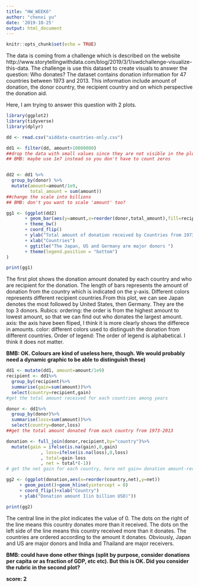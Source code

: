 ```yaml
---
title: "HW_WEEK6"
author: "chenxi yu"
date: '2019-10-25'
output: html_document
---
```


```r
knitr::opts_chunk$set(echo = TRUE)
```

The data is coming from a challenge which is described on the website http://www.storytellingwithdata.com/blog/2019/3/1/swdchallenge-visualize-this-data. The challenge is use this dataset to create visuals to answer the question: Who donates? 
The dataset contains donation information for 47 countries between 1973 and 2013. This information include amount of donation, the donor country, the recipient country and on which perspective the donation aid.

Here, I am trying to answer this question with 2 plots.

```r
library(ggplot2)
library(tidyverse)
library(dplyr)

dd <- read.csv("aiddata-countries-only.csv")

dd1 <- filter(dd, amount>10000000)
##drop the data with small values since they are not visible in the plot
## BMB: maybe use 1e7 instead so you don't have to count zeros


dd2 <- dd1 %>% 
  group_by(donor) %>%
  mutate(amount=amount/1e9,
         total_amount = sum(amount))
##change the scale into billions
## BMB: don't you want to scale 'amount' too?

gg1 <- (ggplot(dd2)
       + geom_bar(aes(y=amount,x=reorder(donor,total_amount),fill=recipient),stat="identity")
       + theme_bw()
       + coord_flip()
       + ylab("Total amount of donation received by Countries from 1973-2013 (in billions)")
       + xlab("Countries")
       + ggtitle("The Japan, US and Germany are major donors ")
       + theme(legend.position = "bottom")
)

print(gg1)

```
The first plot shows the donation amount donated by each country and who are recipient for the donation. The length of bars represents the amount of donation from the country which is indicated on the y-axis. Different colors represents different recipient countries.From this plot, we can see Japan denotes the most followed by United States, then Germany. They are the top 3 donors.
Rubics:
ordering: the order is from the highest amount to lowest amount, so that we can find out who donates the largest amount.
axis: the axis have been fliped, I think it is more clearly shows the differece in amounts.
color: different colors used to distingush the donation from different countries.
Order of legend: The order of legend is alphabetical. I think it does not matter.

**BMB: OK. Colours are kind of useless here, though. We would probably need a dynamic graphic to be able to distinguish these)**

```r
dd1 <- mutate(dd1, amount=amount/1e9)
recipient <- dd1%>%
  group_by(recipient)%>%
  summarise(gain=sum(amount))%>%
  select(country=recipient,gain)
#get the total amount received for each countries among years

donor <- dd1%>%
  group_by(donor)%>%
  summarise(loss=sum(amount))%>%
  select(country=donor,loss)
##get the total amount donated from each country from 1973-2013

donation <- full_join(donor,recipient,by="country")%>%
  mutate(gain = ifelse(is.na(gain),0,gain)
             , loss=ifelse(is.na(loss),0,loss)
             , total=gain-loss
             , net = total*(-1))
# get the net gain for each country, here net gain= donation amount-received amount, here only countries who are both donor and recipient are considered.

gg2 <- (ggplot(donation,aes(x=reorder(country,net),y=net))
     + geom_point()+geom_hline(yintercept = 0)
     + coord_flip()+xlab("Country")
     + ylab("Donation amount I(in billion USD)"))

print(gg2)
```
The central line in the plot indicates the value of 0. The dots on the right of the line means this country donates more than it received. The dots on the left side of the line means this country received more than it donates. The countries are ordered according to the amount it donates. Obviously, Japan and US are major donors and India and Thailand are major receivers.

**BMB: could have done other things (split by purpose, consider donations per capita or as fraction of GDP, etc etc). But this is OK.  Did you consider the rubric in the second plot?**

**score: 2**
